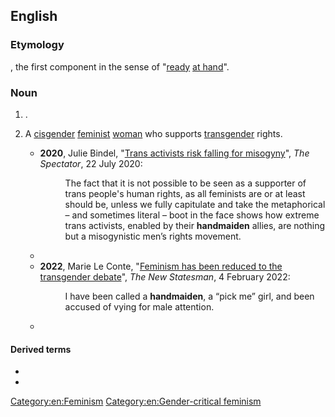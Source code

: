 ==English==

===Etymology===
{{compound|en|hand|maiden}}, the first component in the sense of "[[ready]] [[at hand]]".

===Noun===
{{en-noun}}

# {{alternative form of|en|handmaid}}.
# {{lb|en|by extension|[[gender-critical]]|derogatory}} A [[cisgender]] [[feminist]] [[woman]] who supports [[transgender]] rights.
#* '''2020''', Julie Bindel, "[https://www.spectator.co.uk/article/trans-activists-risk-falling-for-misogyny Trans activists risk falling for misogyny]", ''The Spectator'', 22 July 2020:
#*: The fact that it is not possible to be seen as a supporter of trans people's human rights, as all feminists are or at least should be, unless we fully capitulate and take the metaphorical – and sometimes literal – boot in the face shows how extreme trans activists, enabled by their '''handmaiden''' allies, are nothing but a misogynistic men’s rights movement.
#*{{quote-web|en|date=10 November 2021|passage=Solidarity with trans people but not women I note Angela. Especially the boring ones who fought for rights that you now enjoy. Enjoy being a '''handmaiden'''.|author=Rebecca Chandler (@RachelWilde13)|site={{w|Twitter}}|url=https://twitter.com/RachelWilde13/status/1458481153225240581|archivedate=|archiveurl=}}
#* '''2022''', Marie Le Conte, "[https://www.newstatesman.com/comment/2022/02/feminism-has-been-reduced-to-the-transgender-debate Feminism has been reduced to the transgender debate]", ''The New Statesman'', 4 February 2022:
#*: I have been called a '''handmaiden''', a “pick me” girl, and been accused of vying for male attention.
#* {{seemoreCites|en}}

====Derived terms====
* {{l|en|handmaidenhood}}
* {{l|en|handmaidenly}}

[[Category:en:Feminism]]
[[Category:en:Gender-critical feminism]]